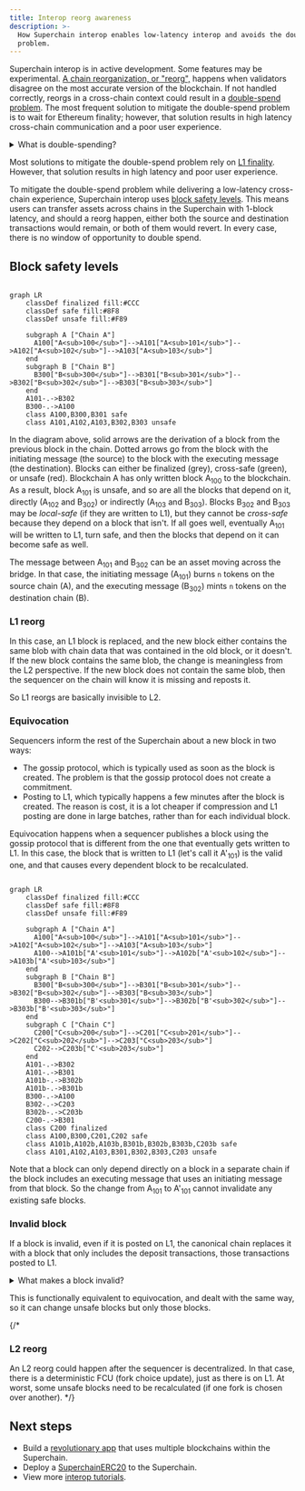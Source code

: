 ```yaml
---
title: Interop reorg awareness
description: >-
  How Superchain interop enables low-latency interop and avoids the double-spend
  problem.
---
```




<Info>Superchain interop is in active development. Some features may be experimental.</Info>
[A chain reorganization, or "reorg",](https://www.alchemy.com/overviews/what-is-a-reorg#what-happens-to-reorgs-after-the-merge) happens when validators disagree on the most accurate version of the blockchain.
If not handled correctly, reorgs in a cross-chain context could result in a [double-spend problem](https://en.wikipedia.org/wiki/Double-spending).
The most frequent solution to mitigate the double-spend problem is to wait for Ethereum finality; however, that solution results in high latency cross-chain communication and a poor user experience.

<details>
  <summary>What is double-spending?</summary>

  ```mermaid

  flowchart LR 
      subgraph init ["Initiating transaction (source chain)"]
          burn(tokens burned)
          burn-->send(send)
      end
      subgraph exec ["Executing transaction (destination chain)"]
          send==initiating message==>receive(receive)
          receive-->mint(tokens minted)
      end
  ```

  In a normal asset transfer tokens are burned on the source chain first, then a message is sent to the destination chain.
  When that message is received, the tokens are minted on the destination chain, where the user can now use those tokens.

  ```mermaid

  flowchart LR 
      subgraph init ["Not really the source chain"]
          err((error))
      end
      subgraph exec ["Executing transaction (destination chain)"]
          err==initiating message==>receive(receive)
          receive-->mint(tokens minted)
      end
  ```

  A double-spend problem occurs when the destination chain receives a valid initiating message, but due to issues on the source chain, such as a reorg, that initiating transaction is no longer valid.
  When that happens, the tokens are still on the source chain, but they are also on the destination chain.
</details>

Most solutions to mitigate the double-spend problem rely on [L1 finality](https://ethereum.org/en/developers/docs/consensus-mechanisms/pos/#finality). However, that solution results in high latency and poor user experience.

To mitigate the double-spend problem while delivering a low-latency cross-chain experience, Superchain interop uses [block safety levels](./explainer#block-safety-levels).
This means users can transfer assets across chains in the Superchain with 1-block latency, and should a reorg happen, either both the source and destination transactions would remain, or both of them would revert.
In every case, there is no window of opportunity to double spend.

## Block safety levels

```mermaid

graph LR
    classDef finalized fill:#CCC
    classDef safe fill:#8F8
    classDef unsafe fill:#F89

    subgraph A ["Chain A"]
      A100["A<sub>100</sub>"]-->A101["A<sub>101</sub>"]-->A102["A<sub>102</sub>"]-->A103["A<sub>103</sub>"]
    end
    subgraph B ["Chain B"]
      B300["B<sub>300</sub>"]-->B301["B<sub>301</sub>"]-->B302["B<sub>302</sub>"]-->B303["B<sub>303</sub>"]
    end
    A101-.->B302
    B300-.->A100
    class A100,B300,B301 safe
    class A101,A102,A103,B302,B303 unsafe
```

In the diagram above, solid arrows are the derivation of a block from the previous block in the chain.
Dotted arrows go from the block with the initiating message (the source) to the block with the executing message (the destination).
Blocks can either be finalized (grey), cross-safe (green), or unsafe (red).
Blockchain A has only written block A<sub>100</sub> to the blockchain.
As a result, block A<sub>101</sub> is unsafe, and so are all the blocks that depend on it, directly (A<sub>102</sub> and B<sub>302</sub>) or indirectly (A<sub>103</sub> and B<sub>303</sub>).
Blocks B<sub>302</sub> and B<sub>303</sub> may be *local-safe* (if they are written to L1), but they cannot be *cross-safe* because they depend on a block that isn't.
If all goes well, eventually A<sub>101</sub> will be written to L1, turn safe, and then the blocks that depend on it can become safe as well.

The message between A<sub>101</sub> and B<sub>302</sub> can be an asset moving across the bridge.
In that case, the initiating message (A<sub>101</sub>) burns `n` tokens on the source chain (A), and the executing message (B<sub>302</sub>) mints `n` tokens on the destination chain (B).

### L1 reorg

In this case, an L1 block is replaced, and the new block either contains the same blob with chain data that was contained in the old block, or it doesn't.
If the new block contains the same blob, the change is meaningless from the L2 perspective.
If the new block does not contain the same blob, then the sequencer on the chain will know it is missing and reposts it.

So L1 reorgs are basically invisible to L2.

### Equivocation

Sequencers inform the rest of the Superchain about a new block in two ways:

*   The gossip protocol, which is typically used as soon as the block is created.
    The problem is that the gossip protocol does not create a commitment.
*   Posting to L1, which typically happens a few minutes after the block is created.
    The reason is cost, it is a lot cheaper if compression and L1 posting are done in large batches, rather than for each individual block.

Equivocation happens when a sequencer publishes a block using the gossip protocol that is different from the one that eventually gets written to L1.
In this case, the block that is written to L1 (let's call it A'<sub>101</sub>) is the valid one, and that causes every dependent block to be recalculated.

```mermaid

graph LR
    classDef finalized fill:#CCC
    classDef safe fill:#8F8
    classDef unsafe fill:#F89

    subgraph A ["Chain A"]
      A100["A<sub>100</sub>"]-->A101["A<sub>101</sub>"]-->A102["A<sub>102</sub>"]-->A103["A<sub>103</sub>"]
      A100-->A101b["A'<sub>101</sub>"]-->A102b["A'<sub>102</sub>"]-->A103b["A'<sub>103</sub>"]
    end
    subgraph B ["Chain B"]
      B300["B<sub>300</sub>"]-->B301["B<sub>301</sub>"]-->B302["B<sub>302</sub>"]-->B303["B<sub>303</sub>"]
      B300-->B301b["B'<sub>301</sub>"]-->B302b["B'<sub>302</sub>"]-->B303b["B'<sub>303</sub>"]
    end
    subgraph C ["Chain C"]
      C200["C<sub>200</sub>"]-->C201["C<sub>201</sub>"]-->C202["C<sub>202</sub>"]-->C203["C<sub>203</sub>"]
      C202-->C203b["C'<sub>203</sub>"]
    end
    A101-.->B302
    A101-.->B301
    A101b-.->B302b
    A101b-.->B301b    
    B300-.->A100
    B302-.->C203
    B302b-.->C203b    
    C200-.->B301    
    class C200 finalized
    class A100,B300,C201,C202 safe
    class A101b,A102b,A103b,B301b,B302b,B303b,C203b safe
    class A101,A102,A103,B301,B302,B303,C203 unsafe
```

Note that a block can only depend directly on a block in a separate chain if the block includes an executing message that uses an initiating message from that block.
So the change from A<sub>101</sub> to A'<sub>101</sub> cannot invalidate any existing safe blocks.

### Invalid block

If a block is invalid, even if it is posted on L1, the canonical chain replaces it with a block that only includes the deposit transactions, those transactions posted to L1.

<details>
  <summary>What makes a block invalid?</summary>

  There are several potential reasons:

  *   The block posted to L1 includes incorrect information, for example because it relied on a node on a different blockchain for interop and that node reported incorrect information.
  *   The block was never posted.
      After a timeout of twelve hours all the verifiers will assume that the block that should have been posted is a deposit-only block.
</details>

This is functionally equivalent to equivocation, and dealt with the same way, so it can change unsafe blocks but only those blocks.

{/* 
### L2 reorg

An L2 reorg could happen after the sequencer is decentralized.
In that case, there is a deterministic FCU (fork choice update), just as there is on L1.
At worst, some unsafe blocks need to be recalculated (if one fork is chosen over another).
*/}

## Next steps

*   Build a [revolutionary app](/app-developers/get-started) that uses multiple blockchains within the Superchain.
*   Deploy a [SuperchainERC20](./tutorials/deploy-superchain-erc20) to the Superchain.
*   View more [interop tutorials](./tutorials).
